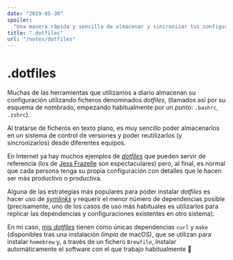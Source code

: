 ```yaml
---
date: "2019-05-30"
spoiler:
  "Una manera rápida y sencilla de almacenar y sincronizar tus configuraciones"
title: ".dotfiles"
url: "/notes/dotfiles"
---
```


# .dotfiles

Muchas de las herramientas que utilizamos a diario almacenan su configuración
utilizando ficheros denominados _dotfiles_, (llamados así por su esquema de
nombrado, empezando habitualmente por un _punto_: `.bashrc`, `.zshrc`).

Al tratarse de ficheros en texto plano, es muy sencillo poder almacenarlos en un
sistema de control de versiones y poder reutilizarlos (y sincronizarlos) desde
diferentes equipos.

En Internet ya hay muchos ejemplos de [_dotfiles_](https://dotfiles.github.io/)
que pueden servir de referencia (los de
[Jess Frazelle](https://github.com/jessfraz/dotfiles) son espectaculares) pero,
al final, es normal que cada persona tenga su propia configuración con detalles
que le hacen ser más productivo o productiva.

Alguna de las estrategias más populares para poder instalar _dotfiles_ es hacer
uso de [_symlinks_](https://en.wikipedia.org/wiki/Symbolic_link) y requerir el
menor número de dependencias posible (precisamente, uno de los casos de uso más
habituales es utilizarlos para replicar las dependencias y configuraciones
existentes en otro sistema).

En mi caso, [mis _dotfiles_](https://github.com/sergioalvz/.dotfiles) tienen
como únicas dependencias `curl` y `make` (disponibles tras una instalación
_limpia_ de macOS), que se utilizan para instalar `homebrew` y, a través de un
fichero `Brewfile`, instalar automáticamente el software con el que trabajo
habitualmente 🚀
